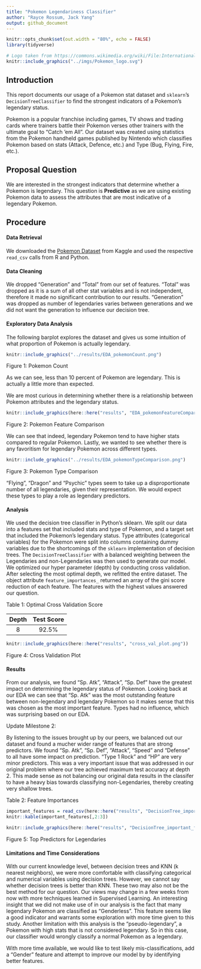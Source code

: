 ```yaml
---
title: "Pokemon Legendariness Classifier"
author: "Rayce Rossum, Jack Yang"
output: github_document
---
```

```r
knitr::opts_chunk$set(out.width = "80%", echo = FALSE)
library(tidyverse)
```

```r
# Logo taken from https://commons.wikimedia.org/wiki/File:International_Pok%C3%A9mon_logo.svg and is part of the public domain
knitr::include_graphics("../imgs/Pokemon_logo.svg")
```

## Introduction
This report documents our usage of a Pokemon stat dataset and `sklearn`'s `DecisionTreeClassifier` to find the strongest indicators of a Pokemon's legendary status.

Pokemon is a popular franchise including games, TV shows and trading cards where trainers battle their Pokemon verses other trainers with the ultimate goal to "Catch 'em All". Our dataset was created using statistics from the Pokemon handheld games published by Nintendo which classifies Pokemon based on stats (Attack, Defence, etc.) and Type (Bug, Flying, Fire, etc.).

## Proposal Question
We are interested in the strongest indicators that determine whether a Pokemon is legendary. This question is **Predictive** as we are using existing Pokemon data to assess the attributes that are most indicative of a legendary Pokemon.

## Procedure
#### Data Retrieval
We downloaded the [Pokemon Dataset](https://www.kaggle.com/abcsds/pokemon) from Kaggle and used the respective `read_csv` calls from R and Python.

#### Data Cleaning
We dropped "Generation" and "Total" from our set of features. "Total" was dropped as it is a sum of all other stat variables and is not independent, therefore it made no significant contribution to our results. "Generation" was dropped as number of legendaries varies between generations and we did not want the generation to influence our decision tree.

#### Exploratory Data Analysis

The following barplot explores the dataset and gives us some intuition of what proportion of Pokemon is actually legendary.

```r

knitr::include_graphics("../results/EDA_pokemonCount.png")

```

Figure 1: Pokemon Count

As we can see, less than 10 percent of Pokemon are legendary. This is actually a little more than expected.

We are most curious in determining whether there is a relationship between Pokemon attributes and the legendary status.

```r

knitr::include_graphics(here::here("results", "EDA_pokemonFeatureComparison.png"))

```

Figure 2: Pokemon Feature Comparison

We can see that indeed, legendary Pokemon tend to have higher stats compared to regular Pokemon. Lastly, we wanted to see whether there is any favoritism for legendary Pokemon across different types.

```r

knitr::include_graphics("../results/EDA_pokemonTypeComparison.png")

```

Figure 3: Pokemon Type Comparison

"Flying", "Dragon" and "Psychic" types seem to take up a disproportionate number of all legendaries, given their representation. We would expect these types to play a role as legendary predictors.

#### Analysis
We used the decision tree classifier in Python's sklearn. We split our data into a features set that included stats and type of Pokemon, and a target set that included the Pokemon's legendary status. Type attributes (categorical variables) for the Pokemon were split into columns containing dummy variables due to the shortcomings of the `sklearn` implementation of decision trees. The `DecisionTreeClassifier` with a balanced weighting between the Legendaries and non-Legendaries was then used to generate our model. We optimized our hyper parameter (depth) by conducting cross validation. After selecting the most optimal depth, we refitted the entire dataset. The object attribute `feature_importances_` returned an array of the gini score reduction of each feature. The features with the highest values answered our question.

Table 1: Optimal Cross Validation Score

|Depth|Test Score|
|:-----:|:----------:|
|8| 92.5%|

```r

knitr::include_graphics(here::here("results", "cross_val_plot.png"))

```

Figure 4: Cross Validation Plot

#### Results
From our analysis, we found "Sp. Atk", "Attack", "Sp. Def" have the greatest impact on determining the legendary status of Pokemon. Looking back at our EDA we can see that "Sp. Atk" was the most outstanding feature between non-legendary and legendary Pokemon so it makes sense that this was chosen as the most important feature. Types had no influence, which was surprising based on our EDA.

Update Milestone 2: 

By listening to the issues brought up by our peers, we balanced out our dataset and found a mucher wider range of features that are strong predictors. We found "Sp. Atk", "Sp. Def", "Attack", "Speed" and "Defense" to all have some impact on prediction. "Type 1 Rock" and "HP" are very minor predictors. This was a very important issue that was addressed in our original problem where our tree achieved maximum test accuracy at depth 2. This made sense as not balancing our original data results in the classifer to have a heavy bias towards classifying non-Legendaries, thereby creating very shallow trees.

  Table 2: Feature Importances
```r
important_features = read_csv(here::here("results", "DecisionTree_important_features.csv"))
knitr::kable(important_features[,2:3])

knitr::include_graphics(here::here("results", "DecisionTree_important_features_plot.png"))

```

  Figure 5: Top Predictors for Legendaries

#### Limitations and Time Considerations
With our current knowledge level, between decision trees and KNN (k nearest neighbors), we were more comfortable with classifying categorical and numerical variables using decision trees. However, we cannot say whether decision trees is better than KNN. These two may also not be the best method for our question. Our views may change in a few weeks from now with more techniques learned in Supervised Learning. An interesting insight that we did not make use of in our analysis is the fact that many legendary Pokemon are classified as "Genderless". This feature seems like a good indicator and warrants some exploration with more time given to this study. Another limitation with this analysis is the "pseudo-legendary", a Pokemon with high stats that is not considered legendary. So in this case, our classifier would wrongly classify a normal Pokemon as a legendary.

With more time available, we would like to test likely mis-classifications, add a "Gender" feature and attempt to improve our model by by identifying better features.

